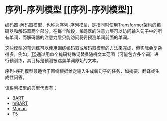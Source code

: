 # 序列-序列模型 [[序列-序列模型]]

<CourseFloatingBanner
    chapter={1}
    classNames="absolute z-10 right-0 top-0"
/>

<Youtube id="0_4KEb08xrE" />

编码器-解码器模型，也称为序列-序列模型，是指同时使用Transformer架构的编码器和解码器两个部分。在每个阶段，编码器的注意力层可以访问输入句子中的所有单词，而解码器的注意力层只能访问将要预测单词前面的单词。

这些模型的预训练可以使用训练编码器或解码器模型的方法来完成，但实际会复杂得多，例如，[T5](https://huggingface.co/t5-base)通过用单个掩码特殊词替换随机文本范围（可能包含多个词）进行预训练，其目标是预测被遮盖单词原始的文本。

序列-序列模型最适合于围绕根据给定输入生成新句子的任务，如摘要、翻译或生成性问答。

该系列模型的典型代表有：

- [BART](https://huggingface.co/transformers/model_doc/bart.html)
- [mBART](https://huggingface.co/transformers/model_doc/mbart.html)
- [Marian](https://huggingface.co/transformers/model_doc/marian.html)
- [T5](https://huggingface.co/transformers/model_doc/t5.html)
